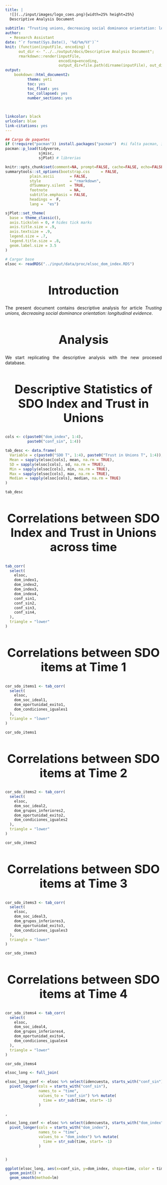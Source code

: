 ```yaml
---
title: |
  ![](../input/images/logo_coes.png){width=25% height=25%}  
  Descriptive Analysis Document
  
subtitle: "Trusting unions, decreasing social dominance orientation: longitudinal evidence"
author: 
  - Research Assistant
date: "`r format(Sys.Date(), '%d/%m/%Y')`"
knit: (function(inputFile, encoding) {
      out_dir <- "../../output/docs/Descriptive Analysis Document";
      rmarkdown::render(inputFile,
                        encoding=encoding,
                        output_dir=file.path(dirname(inputFile), out_dir))})
output:
    bookdown::html_document2:
          theme: yeti
          toc: yes
          toc_float: yes
          toc_collapsed: yes
          number_sections: yes
          
          
    
linkcolor: black
urlcolor: blue
link-citations: yes
---
```


<style type="text/css">

h1, h2 {
  font-size: 38px;
  text-align: center;
}
h4.author { /* Header 4 - and the author and data headers use this too  */
    font-size: 18px;
  text-align: center;
}
h4.date { /* Header 4 - and the author and data headers use this too  */
  font-size: 18px;
  text-align: center;
}
</style>

```r
## Carga de paquetes
if (!require("pacman")) install.packages("pacman")  #si falta pacman, instalar
pacman::p_load(tidyverse,
               sjmisc,
               sjPlot) # librerias
```

```r
knitr::opts_chunk$set(comment=NA, prompt=FALSE, cache=FALSE, echo=FALSE, results='asis', message = F, warning = F)
summarytools::st_options(bootstrap.css     = FALSE,
           plain.ascii       = FALSE,   
           style             = "rmarkdown",
           dfSummary.silent  = TRUE, 
           footnote          = NA,
           subtitle.emphasis = FALSE,
           headings =  F,
           lang =  "es")
```

```r
sjPlot::set_theme(
  base = theme_classic(),
  axis.tickslen = 0, # hides tick marks
  axis.title.size = .9,
  axis.textsize = .9,
  legend.size = .7,
  legend.title.size = .8,
  geom.label.size = 3.5
)
```

```r
# Cargar base
elsoc <- readRDS("../input/data/proc/elsoc_dom_index.RDS")
```


# Introduction

<div style="text-align: justify">

The present document contains descriptive analysis for article _Trusting unions, decreasing social dominance orientation: longitudinal evidence_.

# Analysis

We start replicating the descriptive analysis with the new procesed database.

## Descriptive Statistics of SDO Index and Trust in Unions

```r
cols <- c(paste0("dom_index", 1:4),
          paste0("conf_sin", 1:4))

tab_desc <- data.frame(
  Variable = c(paste0("SDO T", 1:4), paste0("Trust in Unions T", 1:4)),
  Mean = sapply(elsoc[cols], mean, na.rm = TRUE),
  SD = sapply(elsoc[cols], sd, na.rm = TRUE),
  Min = sapply(elsoc[cols], min, na.rm = TRUE),
  Max = sapply(elsoc[cols], max, na.rm = TRUE),
  Median = sapply(elsoc[cols], median, na.rm = TRUE)
)

tab_desc
```

## Correlations between SDO Index and Trust in Unions across time

```r
tab_corr(
  select(
    elsoc,
    dom_index1,
    dom_index2,
    dom_index3,
    dom_index4,
    conf_sin1,
    conf_sin2,
    conf_sin3,
    conf_sin4,
  ),
  triangle = "lower"
)
```

## Correlations between SDO items at Time 1

```r
cor_sdo_items1 <- tab_corr(
  select(
    elsoc,
    dom_soc_ideal1,
    dom_oportunidad_exito1,
    dom_condiciones_iguales1
  ),
  triangle = "lower"
)

cor_sdo_items1
```

## Correlations between SDO items at Time 2

```r
cor_sdo_items2 <- tab_corr(
  select(
    elsoc,
    dom_soc_ideal2,
    dom_grupos_inferiores2,
    dom_oportunidad_exito2,
    dom_condiciones_iguales2
  ),
  triangle = "lower"
)

cor_sdo_items2
```

## Correlations between SDO items at Time 3

```r
cor_sdo_items3 <- tab_corr(
  select(
    elsoc,
    dom_soc_ideal3,
    dom_grupos_inferiores3,
    dom_oportunidad_exito3,
    dom_condiciones_iguales3
  ),
  triangle = "lower"
)

cor_sdo_items3
```

## Correlations between SDO items at Time 4

```r
cor_sdo_items4 <- tab_corr(
  select(
    elsoc,
    dom_soc_ideal4,
    dom_grupos_inferiores4,
    dom_oportunidad_exito4,
    dom_condiciones_iguales4
  ),
  triangle = "lower"
)

cor_sdo_items4
```

```r

elsoc_long <- full_join(

elsoc_long_conf <- elsoc %>% select(idencuesta, starts_with("conf_sin")) %>%
  pivot_longer(cols = starts_with("conf_sin"),
               names_to = "time",
               values_to = "conf_sin") %>% mutate(
                 time = str_sub(time, start= -1)
               )

,

elsoc_long_conf <- elsoc %>% select(idencuesta, starts_with("dom_index")) %>%
  pivot_longer(cols = starts_with("dom_index"),
               names_to = "time",
               values_to = "dom_index") %>% mutate(
                 time = str_sub(time, start= -1)
               )


)

ggplot(elsoc_long, aes(x=conf_sin, y=dom_index, shape=time, color = time)) +
  geom_point() +
  geom_smooth(method=lm)
```


